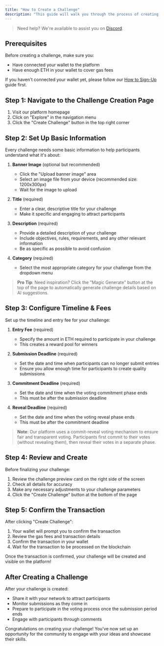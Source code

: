 ```yaml
---
title: "How to Create a Challenge"
description: "This guide will walk you through the process of creating a challenge on our platform."
---
```


> Need help? We're available to assist you on [Discord](https://discord.gg/fRFCPhHg).

## Prerequisites

Before creating a challenge, make sure you:
- Have connected your wallet to the platform
- Have enough ETH in your wallet to cover gas fees

If you haven't connected your wallet yet, please follow our [How to Sign-Up](/guides/getting-started/how-to-signup) guide first.

## Step 1: Navigate to the Challenge Creation Page

1. Visit our platform homepage
2. Click on "Explore" in the navigation menu
3. Click the "Create Challenge" button in the top right corner

## Step 2: Set Up Basic Information

Every challenge needs some basic information to help participants understand what it's about:

1. **Banner Image** (optional but recommended)
   - Click the "Upload banner image" area
   - Select an image file from your device (recommended size: 1200x300px)
   - Wait for the image to upload

2. **Title** (required)
   - Enter a clear, descriptive title for your challenge
   - Make it specific and engaging to attract participants

3. **Description** (required)
   - Provide a detailed description of your challenge
   - Include objectives, rules, requirements, and any other relevant information
   - Be as specific as possible to avoid confusion

4. **Category** (required)
   - Select the most appropriate category for your challenge from the dropdown menu

> **Pro Tip**: Need inspiration? Click the "Magic Generate" button at the top of the page to automatically generate challenge details based on AI suggestions.

## Step 3: Configure Timeline & Fees

Set up the timeline and entry fee for your challenge:

1. **Entry Fee** (required)
   - Specify the amount in ETH required to participate in your challenge
   - This creates a reward pool for winners

2. **Submission Deadline** (required)
   - Set the date and time when participants can no longer submit entries
   - Ensure you allow enough time for participants to create quality submissions

3. **Commitment Deadline** (required)
   - Set the date and time when the voting commitment phase ends
   - This must be after the submission deadline

4. **Reveal Deadline** (required)
   - Set the date and time when the voting reveal phase ends
   - This must be after the commitment deadline

> **Note**: Our platform uses a commit-reveal voting mechanism to ensure fair and transparent voting. Participants first commit to their votes (without revealing them), then reveal their votes in a separate phase.

## Step 4: Review and Create

Before finalizing your challenge:

1. Review the challenge preview card on the right side of the screen
2. Check all details for accuracy
3. Make any necessary adjustments to your challenge parameters
4. Click the "Create Challenge" button at the bottom of the page

## Step 5: Confirm the Transaction

After clicking "Create Challenge":

1. Your wallet will prompt you to confirm the transaction
2. Review the gas fees and transaction details
3. Confirm the transaction in your wallet
4. Wait for the transaction to be processed on the blockchain

Once the transaction is confirmed, your challenge will be created and visible on the platform!

## After Creating a Challenge

After your challenge is created:

- Share it with your network to attract participants
- Monitor submissions as they come in
- Prepare to participate in the voting process once the submission period ends
- Engage with participants through comments

Congratulations on creating your challenge! You've now set up an opportunity for the community to engage with your ideas and showcase their skills.
